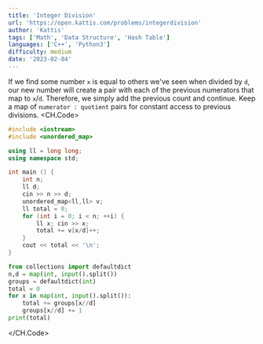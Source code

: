 ```yaml
---
title: 'Integer Division'
url: 'https://open.kattis.com/problems/integerdivision'
author: 'Kattis'
tags: ['Math', 'Data Structure', 'Hash Table'] 
languages: ['C++', 'Python3']
difficulty: medium 
date: '2023-02-04'
---
```

If we find some number `x` is equal to others we've seen when divided by `d`, our new number will create a pair with each of the previous numerators that map to `x`/`d`. Therefore, we simply add the previous count and continue.
Keep a map of `numerator : quotient` pairs for constant access to previous divisions.
<CH.Code>

```cpp integer.cpp
#include <iostream>
#include <unordered_map>

using ll = long long;
using namespace std;

int main () {
    int n;
    ll d;
    cin >> n >> d;
    unordered_map<ll,ll> v;
    ll total = 0;
    for (int i = 0; i < n; ++i) {
        ll x; cin >> x;
        total += v[x/d]++;
    }
    cout << total << '\n';
}
```


```py integer.py
from collections import defaultdict
n,d = map(int, input().split())
groups = defaultdict(int)
total = 0
for x in map(int, input().split()):
    total += groups[x//d]
    groups[x//d] += 1
print(total)
```

</CH.Code>
